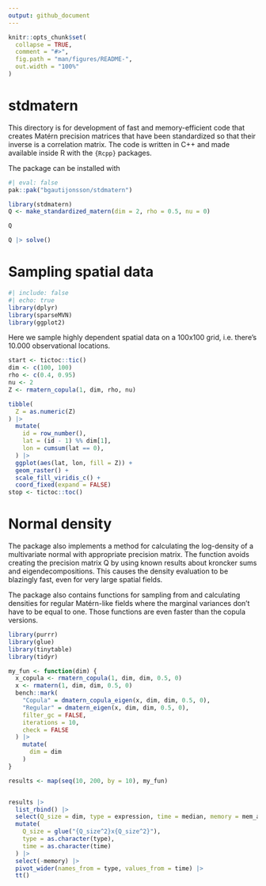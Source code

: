 ```yaml
---
output: github_document
---
```


<!-- README.md is generated from README.Rmd. Please edit that file -->

```r
knitr::opts_chunk$set(
  collapse = TRUE,
  comment = "#>",
  fig.path = "man/figures/README-",
  out.width = "100%"
)
```


# stdmatern

This directory is for development of fast and memory-efficient code that creates Matérn precision matrices that have been standardized so that their inverse is a correlation matrix. The code is written in C++ and made available inside R with the `{Rcpp}` packages.

The package can be installed with 

```r
#| eval: false
pak::pak("bgautijonsson/stdmatern")
```



```r
library(stdmatern)
Q <- make_standardized_matern(dim = 2, rho = 0.5, nu = 0)
```

```r
Q
```

```r
Q |> solve()
```

# Sampling spatial data


```r
#| include: false
#| echo: true
library(dplyr)
library(sparseMVN)
library(ggplot2)
```

Here we sample highly dependent spatial data on a 100x100 grid, i.e. there's 10.000 observational locations.

```r
start <- tictoc::tic()
dim <- c(100, 100)
rho <- c(0.4, 0.95)
nu <- 2
Z <- rmatern_copula(1, dim, rho, nu)

tibble(
  Z = as.numeric(Z)
) |> 
  mutate(
    id = row_number(),
    lat = (id - 1) %% dim[1],
    lon = cumsum(lat == 0),
  ) |> 
  ggplot(aes(lat, lon, fill = Z)) +
  geom_raster() +
  scale_fill_viridis_c() +
  coord_fixed(expand = FALSE)
stop <- tictoc::toc()
```


# Normal density

The package also implements a method for calculating the log-density of a multivariate normal with appropriate precision matrix. The function avoids creating the precision matrix Q by using known results about kroncker sums and eigendecompositions. This causes the density evaluation to be blazingly fast, even for very large spatial fields.

The package also contains functions for sampling from and calculating densities for regular Matérn-like fields where the marginal variances don't have to be equal to one. Those functions are even faster than the copula versions.

```r
library(purrr)
library(glue)
library(tinytable)
library(tidyr)

my_fun <- function(dim) {
  x_copula <- rmatern_copula(1, dim, dim, 0.5, 0)
  x <- rmatern(1, dim, dim, 0.5, 0)
  bench::mark(
    "Copula" = dmatern_copula_eigen(x, dim, dim, 0.5, 0),
    "Regular" = dmatern_eigen(x, dim, dim, 0.5, 0),
    filter_gc = FALSE,
    iterations = 10,
    check = FALSE
  ) |> 
    mutate(
      dim = dim
    )
}

results <- map(seq(10, 200, by = 10), my_fun)


results |> 
  list_rbind() |> 
  select(Q_size = dim, type = expression, time = median, memory = mem_alloc) |> 
  mutate(
    Q_size = glue("{Q_size^2}x{Q_size^2}"),
    type = as.character(type),
    time = as.character(time)
  ) |> 
  select(-memory) |> 
  pivot_wider(names_from = type, values_from = time) |> 
  tt()
```